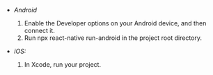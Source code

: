 - *Android*

    1. Enable the Developer options on your Android device, and then connect it.
    1. Run npx react-native run-android in the project root directory.

- *iOS:*

    1. In Xcode, run your project.
